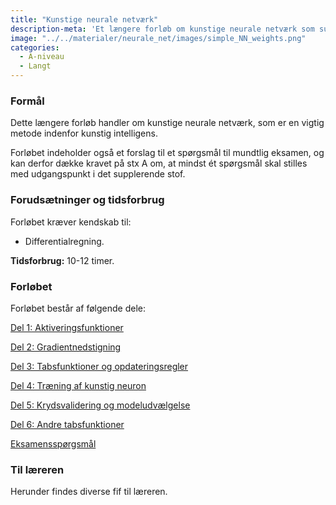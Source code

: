```yaml
---
title: "Kunstige neurale netværk"
description-meta: 'Et længere forløb om kunstige neurale netværk som supplerende stof på A-niveau inklusiv spørgsmål til mundtlig eksamen'
image: "../../materialer/neurale_net/images/simple_NN_weights.png"
categories:
  - A-niveau
  - Langt
---
```



### Formål

Dette længere forløb handler om kunstige neurale netværk, som er en vigtig metode indenfor kunstig intelligens. 

Forløbet indeholder også et forslag til et spørgsmål til mundtlig eksamen, og kan derfor dække kravet på stx A om, at mindst ét spørgsmål skal stilles med udgangspunkt i det supplerende stof.


### Forudsætninger og tidsforbrug
Forløbet kræver kendskab til:

+ Differentialregning.


**Tidsforbrug:** 10-12 timer.


### Forløbet

Forløbet består af følgende dele:

[Del 1: Aktiveringsfunktioner](neurale_net_del1.qmd){.btn .button_ai .button_ai_morkblaa_pink}

[Del 2: Gradientnedstigning](neurale_net_del2.qmd){.btn .button_ai .button_ai_morkblaa_pink}

[Del 3: Tabsfunktioner og opdateringsregler](neurale_net_del3.qmd){.btn .button_ai .button_ai_morkblaa_pink}

[Del 4: Træning af kunstig neuron](neurale_net_del4.qmd){.btn .button_ai .button_ai_morkblaa_pink}

[Del 5: Krydsvalidering og modeludvælgelse](neurale_net_del5.qmd){.btn .button_ai .button_ai_morkblaa_pink}

[Del 6: Andre tabsfunktioner](neurale_net_del6.qmd){.btn .button_ai .button_ai_morkblaa_pink}

<!-- Kommer senere - men pt mangler app -->
<!-- [Del 7: Simple kunstige neurale netværk](xxx.qmd){.btn .button_ai .button_ai_morkblaa_pink} -->

[Eksamensspørgsmål](neurale_net_eksamen.qmd){.btn .button_ai .button_ai_morkblaa_pink}


### Til læreren

Herunder findes diverse fif til læreren.

<!-- [Til læreren](xxx.qmd){.btn .button_ai .button_ai_pink_morkblaa} -->

